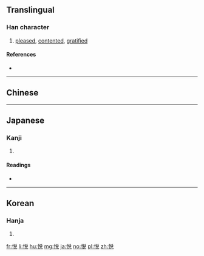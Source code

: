 {{also|悅}}
==Translingual==

===Han character===
{{Han char|rn=61|rad=心|as=07|sn=10|four=|canj=PCRU,XPCRU|ids=⿰忄兑}}

# [[pleased]], [[contented]], [[gratified]]

====References====
* {{Han ref|kx=0388.341|dkj=10629|dj=0718.270|hdz=42306.150|uh=60A6|ud=24742}}

----

==Chinese==
{{zh-see|悅}}

----

==Japanese==

===Kanji===
{{ja-kanji|grade=c|rs=心07|style=s|kyu=悅}}

# {{defn|lang=ja|sort=心07}}

====Readings====
* {{ja-readings|goon=[[えち]] (echi)|kanon=[[えつ]] (etsu)|kun=[[よろこぶ]] (yorokobu)}}

----

==Korean==

===Hanja===
{{ko-hanja|hangeul=열|eumhun=|rv=yeol|mr=yŏl|y=yel}}

# {{defn|lang=ko|sort=心07}}

[[fr:悦]]
[[li:悦]]
[[hu:悦]]
[[mg:悦]]
[[ja:悦]]
[[no:悦]]
[[pl:悦]]
[[zh:悦]]